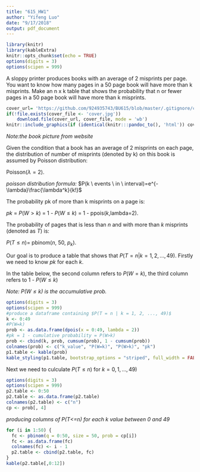 ```yaml
---
title: "615_HW1"
author: "Yifeng Luo"
date: "9/17/2018"
output: pdf_document
---
```




```r
library(knitr)
library(kableExtra)
knitr::opts_chunk$set(echo = TRUE)
options(digits = 3)
options(scipen = 999)
```



A sloppy printer produces books with an average of 2 misprints per page. You want to know how many pages in a 50 page book will have more than k misprints. Make an n x k table that shows the probability that n or fewer pages in a 50 page book will have more than k misprints.

```r
cover_url= 'https://github.com/924935743/BU615/blob/master/.gitignore/cover.jpg'
if(!file.exists(cover_file <- 'cover.jpg'))
    download.file(cover_url, cover_file, mode = 'wb')
knitr::include_graphics(if (identical(knitr:::pandoc_to(), 'html')) cover_url else cover_file)

```

*Note:the book picture from website*

\vspace{.3in}

Given the condition that a book has an average of 2 misprints on each page, the distribution of number of misprints (denoted by k) on this book is assumed by Poisson distribution: 

Poisson$(\lambda = 2)$. 

*poisson distribution formula: *
$P(k \ events \ in  \ interval)=e^{-\lambda}\frac{\lambda^k}{k!}$

\vspace{.1in}

The probability pk of more than k misprints on a page is:

$pk$ = $P(W>k)$ = 1 - $P(W \leq k)$ = 1 - ppois($k$,lambda=2). 

\vspace{.1in}

The probability of pages that is less than $n$ and with more than $k$ misprints (denoted as $T$) is:  

$P(T \leq n) =$ pbinom($n$, 50, $p_k$). 

\vspace{.1in}

Our goal is to produce a table that shows that $P(T = n | k = 1, 2, ..., 49)$. Firstly we need to know $pk$ for each $k$.

In the table below, the second column refers to $P(W = k)$, the third column refers to 1 - $P(W \leq k)$ 

*Note: $P(W \leq k)$ is the accumulative prob.*

```r
options(digits = 3)
options(scipen = 999)
#produce a dataframe containing $P(T = n | k = 1, 2, ..., 49)$
k <- 0:49
#P(W=k)
prob <- as.data.frame(dpois(x = 0:49, lambda = 2)) 
#pk = 1 - cumulative probability = P(W>k)
prob <- cbind(k, prob, cumsum(prob), 1 - cumsum(prob)) 
colnames(prob) <- c("k_value", "P(W=k)", "P(W>k)", "pk")
p1.table <- kable(prob)
kable_styling(p1.table, bootstrap_options = "striped", full_width = FALSE, position = "left")
```

\vspace{.2in}

Next we need to culculate $P(T \leq n)$ for $k=0,1,...,49$)

```r
options(digits = 3)
options(scipen = 999)
p2.table <- 0:50
p2.table <- as.data.frame(p2.table)
colnames(p2.table) <- c("n")
cp <- prob[, 4]
```


*producing columns of P(T<=n) for each k value between 0 and 49*

```r
for (i in 1:50) {
  fc <- pbinom(q = 0:50, size = 50, prob = cp[i]) 
  fc <- as.data.frame(fc)
  colnames(fc) <- i - 1
  p2.table <- cbind(p2.table, fc)
}
kable(p2.table[,0:12])
```
